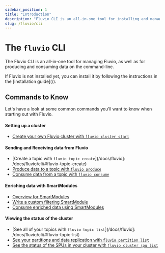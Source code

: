 ```yaml
---
sidebar_position: 1
title: "Introduction"
description: "Fluvio CLI is an all-in-one tool for installing and managing Fluvio, as well as for producing and consuming data on the command-line"
slug: /fluvio/cli
---
```


# The `fluvio` CLI

The Fluvio CLI is an all-in-one tool for managing Fluvio, as well as for producing and consuming data on the command-line.

<Alert title="Installation">
  If Fluvio is not installed yet, you can install it by following the instructions in the [installation guide](/).
</Alert>

## Commands to Know

Let's have a look at some common commands you'll want to know when starting
out with Fluvio.

#### Setting up a cluster

- [Create your own Fluvio cluster with `fluvio cluster start`](/docs/fluvio/cli/cluster#fluvio-cluster-start)

#### Sending and Receiving data from Fluvio

- [Create a topic with `fluvio topic create`](/docs/fluvio]: /docs/fluvio/cli/#fluvio-topic-create)
- [Produce data to a topic with `fluvio produce`](/docs/fluvio/cli/produce)
- [Consume data from a topic with `fluvio consume`](/docs/fluvio/cli/consume#fluvio-consume)

#### Enriching data with SmartModules

- [Overview for SmartModules](/docs/fluvio/smartmodules)
- [Write a custom filtering SmartModule](/docs/fluvio/smartmodules/transform/filter)
- [Consume enriched data using SmartModules](/docs/fluvio/cli/consume#consume-using-a-smartmodule)

#### Viewing the status of the cluster

- [See all of your topics with `fluvio topic list`](/docs/fluvio]: /docs/fluvio/cli/#fluvio-topic-list)
- [See your partitions and data replication with `fluvio partition list`](/docs/fluvio/cli/partition#fluvio-partition-list)
- [See the status of the SPUs in your cluster with `fluvio cluster spu list`](/docs/fluvio/cli/cluster#fluvio-cluster-spu-list)
